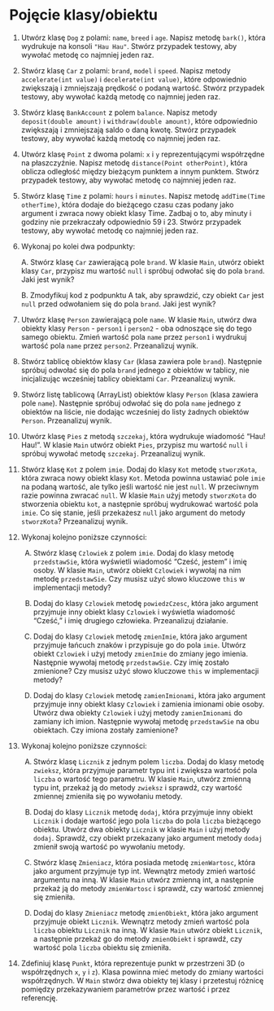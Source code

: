 # Pojęcie klasy/obiektu

1.  Utwórz klasę `Dog` z polami: `name`, `breed` i `age`. Napisz metodę `bark()`, która wydrukuje na konsoli `"Hau Hau"`. Stwórz przypadek testowy, aby wywołać metodę co najmniej jeden raz.

2.  Stwórz klasę `Car` z polami: `brand`, `model` i `speed`. Napisz metody `accelerate(int value)` i `decelerate(int value)`, które odpowiednio zwiększają i zmniejszają prędkość o podaną wartość. Stwórz przypadek testowy, aby wywołać każdą metodę co najmniej jeden raz.

3.  Stwórz klasę `BankAccount` z polem `balance`. Napisz metody `deposit(double amount)` i `withdraw(double amount)`, które odpowiednio zwiększają i zmniejszają saldo o daną kwotę. Stwórz przypadek testowy, aby wywołać każdą metodę co najmniej jeden raz.

4.  Utwórz klasę `Point` z dwoma polami: `x` i `y` reprezentującymi współrzędne na płaszczyźnie. Napisz metodę `distance(Point otherPoint)`, która oblicza odległość między bieżącym punktem a innym punktem. Stwórz przypadek testowy, aby wywołać metodę co najmniej jeden raz.

5.  Stwórz klasę `Time` z polami: `hours` i `minutes`. Napisz metodę `addTime(Time otherTime)`, która dodaje do bieżącego czasu czas podany jako argument i zwraca nowy obiekt klasy Time. Zadbaj o to, aby minuty i godziny nie przekraczały odpowiednio 59 i 23. Stwórz przypadek testowy, aby wywołać metodę co najmniej jeden raz.

6.  Wykonaj po kolei dwa podpunkty:

    A. Stwórz klasę `Car` zawierającą pole `brand`. W klasie `Main`, utwórz obiekt klasy `Car`, przypisz mu wartość `null` i spróbuj odwołać się do pola `brand`. Jaki jest wynik?

    B. Zmodyfikuj kod z podpunktu A tak, aby sprawdzić, czy obiekt `Car` jest `null` przed odwołaniem się do pola `brand`. Jaki jest wynik?

7.  Utwórz klasę `Person` zawierającą pole `name`. W klasie `Main`, utwórz dwa obiekty klasy `Person` - `person1` i `person2` - oba odnoszące się do tego samego obiektu. Zmień wartość pola `name` przez `person1` i wydrukuj wartość pola `name` przez `person2`. Przeanalizuj wynik.

8.  Stwórz tablicę obiektów klasy `Car` (klasa zawiera pole `brand`). Następnie spróbuj odwołać się do pola `brand` jednego z obiektów w tablicy, nie inicjalizując wcześniej tablicy obiektami `Car`. Przeanalizuj wynik.

9.  Stwórz listę tablicową (ArrayList) obiektów klasy `Person` (klasa zawiera pole `name`). Następnie spróbuj odwołać się do pola `name` jednego z obiektów na liście, nie dodając wcześniej do listy żadnych obiektów `Person`. Przeanalizuj wynik.

10. Utwórz klasę `Pies` z metodą `szczekaj`, która wydrukuje wiadomość "Hau! Hau!". W klasie `Main` utwórz obiekt `Pies`, przypisz mu wartość `null` i spróbuj wywołać metodę `szczekaj`. Przeanalizuj wynik.

11. Stwórz klasę `Kot` z polem `imie`. Dodaj do klasy `Kot` metodę `stworzKota`, która zwraca nowy obiekt klasy `Kot`. Metoda powinna ustawiać pole `imie` na podaną wartość, ale tylko jeśli wartość nie jest `null`. W przeciwnym razie powinna zwracać `null`. W klasie `Main` użyj metody `stworzKota` do stworzenia obiektu `kot`, a następnie spróbuj wydrukować wartość pola `imie`. Co się stanie, jeśli przekażesz `null` jako argument do metody `stworzKota`? Przeanalizuj wynik.

12. Wykonaj kolejno poniższe czynności:

    A.  Stwórz klasę `Czlowiek` z polem `imie`. Dodaj do klasy metodę `przedstawSie`, która wyświetli wiadomość "Cześć, jestem" i imię osoby. W klasie `Main`, utwórz obiekt `Czlowiek` i wywołaj na nim metodę `przedstawSie`. Czy musisz użyć słowo kluczowe `this` w implementacji metody?

    B.  Dodaj do klasy `Czlowiek` metodę `powiedzCzesc`, która jako argument przyjmuje inny obiekt klasy `Czlowiek` i wyświetla wiadomość "Cześć," i imię drugiego człowieka. Przeanalizuj działanie.

    C.  Dodaj do klasy `Czlowiek` metodę `zmienImie`, która jako argument przyjmuje łańcuch znaków i przypisuje go do pola `imie`. Utwórz obiekt `Czlowiek` i użyj metody `zmienImie` do zmiany jego imienia. Następnie wywołaj metodę `przedstawSie`. Czy imię zostało zmienione? Czy musisz użyć słowo kluczowe `this` w implementacji metody?

    D.  Dodaj do klasy `Czlowiek` metodę `zamienImionami`, która jako argument przyjmuje inny obiekt klasy `Czlowiek` i zamienia imionami obie osoby. Utwórz dwa obiekty `Czlowiek` i użyj metody `zamienImionami` do zamiany ich imion. Następnie wywołaj metodę `przedstawSie` na obu obiektach. Czy imiona zostały zamienione?

13. Wykonaj kolejno poniższe czynności:

    A.  Stwórz klasę `Licznik` z jednym polem `liczba`. Dodaj do klasy metodę `zwieksz`, która przyjmuje parametr typu int i zwiększa wartość pola `liczba` o wartość tego parametru. W klasie `Main`, utwórz zmienną typu int, przekaż ją do metody `zwieksz` i sprawdź, czy wartość zmiennej zmieniła się po wywołaniu metody.

    B.  Dodaj do klasy `Licznik` metodę `dodaj`, która przyjmuje inny obiekt `Licznik` i dodaje wartość jego pola `liczba` do pola `liczba` bieżącego obiektu. Utwórz dwa obiekty `Licznik` w klasie `Main` i użyj metody `dodaj`. Sprawdź, czy obiekt przekazany jako argument metody `dodaj` zmienił swoją wartość po wywołaniu metody.

    C.  Stwórz klasę `Zmieniacz`, która posiada metodę `zmienWartosc`, która jako argument przyjmuje typ int. Wewnątrz metody zmień wartość argumentu na inną. W klasie `Main` utwórz zmienną int, a następnie przekaż ją do metody `zmienWartosc` i sprawdź, czy wartość zmiennej się zmieniła.

    D.  Dodaj do klasy `Zmieniacz` metodę `zmienObiekt`, która jako argument przyjmuje obiekt `Licznik`. Wewnątrz metody zmień wartość pola `liczba` obiektu `Licznik` na inną. W klasie `Main` utwórz obiekt `Licznik`, a następnie przekaż go do metody `zmienObiekt` i sprawdź, czy wartość pola `liczba` obiektu się zmieniła.

14. Zdefiniuj klasę `Punkt`, która reprezentuje punkt w przestrzeni 3D (o współrzędnych `x`, `y` i `z`). Klasa powinna mieć metody do zmiany wartości współrzędnych. W `Main` stwórz dwa obiekty tej klasy i przetestuj różnicę pomiędzy przekazywaniem parametrów przez wartość i przez referencję.
